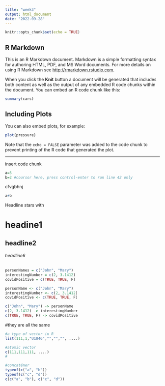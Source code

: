```yaml
---
title: "week3"
output: html_document
date: "2022-09-28"
---
```


```r
knitr::opts_chunk$set(echo = TRUE)
```

## R Markdown

This is an R Markdown document. Markdown is a simple formatting syntax for authoring HTML, PDF, and MS Word documents. For more details on using R Markdown see <http://rmarkdown.rstudio.com>.

When you click the **Knit** button a document will be generated that includes both content as well as the output of any embedded R code chunks within the document. You can embed an R code chunk like this:

```r
summary(cars)
```

## Including Plots

You can also embed plots, for example:

```r
plot(pressure)
```

Note that the `echo = FALSE` parameter was added to the code chunk to prevent printing of the R code that generated the plot.

------------------------------------------------------------------------

insert code chunk

```r

a=5
b=2 #coursor here, press control-enter to run line 42 only


```

cfvgbhnj

```r
a+b
```

Headline stars with

# headine1

## headline2

###### headline6


```r
personNames = c("John", "Mary")
interestingNumber = c(2, 3.1412)
covidPositive = c(TRUE, TRUE, F)
```

```r
personName <- c("John", "Mary")
interestingNumber <- c(2, 3.1412)
covidPositive <- c(TRUE, TRUE, F)
```

```r
c("John", "Mary") -> personName
c(2, 3.1412) -> interestingNumber
c(TRUE, TRUE, F) -> covidPositive
```
#they are all the same

```r
#a type of vector in R
list(111,1,"U1046","","","", ....)
```

```r
#atomic vector
c(111,111,111, ....)
#
```



```r
#concaténer
typeof(c("a", "b"))
typeof(c("c", "d"))
c(c("a", "b"), c("c", "d")) 
```


